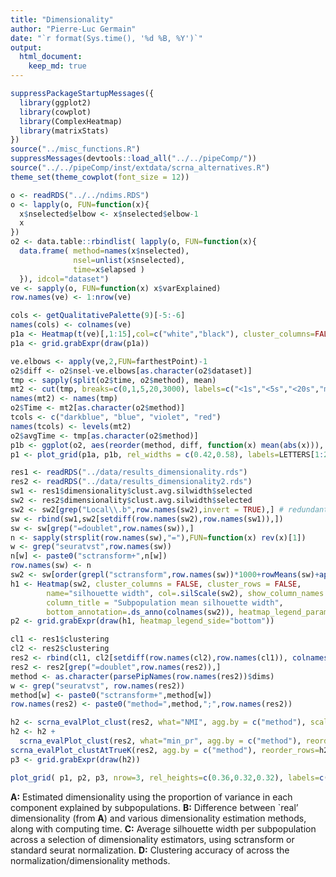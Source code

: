```yaml
---
title: "Dimensionality"
author: "Pierre-Luc Germain"
date: "`r format(Sys.time(), '%d %B, %Y')`"
output:
  html_document:
    keep_md: true
---
```


```r
suppressPackageStartupMessages({
  library(ggplot2)
  library(cowplot)
  library(ComplexHeatmap)
  library(matrixStats)
})
source("../misc_functions.R")
suppressMessages(devtools::load_all("../../pipeComp/"))
source("../../pipeComp/inst/extdata/scrna_alternatives.R")
theme_set(theme_cowplot(font_size = 12))
```

```r
o <- readRDS("../../ndims.RDS")
o <- lapply(o, FUN=function(x){
  x$nselected$elbow <- x$nselected$elbow-1
  x
})
o2 <- data.table::rbindlist( lapply(o, FUN=function(x){
  data.frame( method=names(x$nselected), 
              nsel=unlist(x$nselected), 
              time=x$elapsed )
  }), idcol="dataset")
ve <- sapply(o, FUN=function(x) x$varExplained)
row.names(ve) <- 1:nrow(ve)

cols <- getQualitativePalette(9)[-5:-6]
names(cols) <- colnames(ve)
p1a <- Heatmap(t(ve)[,1:15],col=c("white","black"), cluster_columns=FALSE, cluster_rows=FALSE,name="Prop.\nvar", column_title = "Variance in each PC\nexplained by subpopulations", row_title = "Dataset", right_annotation = rowAnnotation(dataset=colnames(ve), col=list(dataset=cols), show_legend=FALSE), show_row_names = FALSE)
p1a <- grid.grabExpr(draw(p1a))

ve.elbows <- apply(ve,2,FUN=farthestPoint)-1
o2$diff <- o2$nsel-ve.elbows[as.character(o2$dataset)]
tmp <- sapply(split(o2$time, o2$method), mean)
mt2 <- cut(tmp, breaks=c(0,1,5,20,3000), labels=c("<1s","<5s","<20s","minutes \nto hours"))
names(mt2) <- names(tmp)
o2$Time <- mt2[as.character(o2$method)]
tcols <- c("darkblue", "blue", "violet", "red")
names(tcols) <- levels(mt2)
o2$avgTime <- tmp[as.character(o2$method)]
p1b <- ggplot(o2, aes(reorder(method, diff, function(x) mean(abs(x))), diff, group=method, fill=Time)) + geom_violin() + coord_flip() + geom_hline(yintercept=0, linetype="dashed") + ylab("Difference to expected dimensionality") + scale_fill_manual(values=tcols) + theme(axis.title.y=element_blank(), legend.position=c(0.7, 0.3))
p1 <- plot_grid(p1a, p1b, rel_widths = c(0.42,0.58), labels=LETTERS[1:2])
```

```r
res1 <- readRDS("../data/results_dimensionality.rds")
res2 <- readRDS("../data/results_dimensionality2.rds")
sw1 <- res1$dimensionality$clust.avg.silwidth$selected
sw2 <- res2$dimensionality$clust.avg.silwidth$selected
sw2 <- sw2[grep("Local\\.b",row.names(sw2),invert = TRUE),] # redundant
sw <- rbind(sw1,sw2[setdiff(row.names(sw2),row.names(sw1)),])
sw <- sw[grep("=doublet",row.names(sw)),]
n <- sapply(strsplit(row.names(sw),"="),FUN=function(x) rev(x)[1])
w <- grep("seuratvst",row.names(sw))
n[w] <- paste0("sctransform+",n[w])
row.names(sw) <- n
sw2 <- sw[order(grepl("sctransform",row.names(sw))*1000+rowMeans(sw)+apply(sw,1,probs=0.2,FUN=quantile),decreasing=TRUE),order(colMeans(sw),decreasing=TRUE)]
h1 <- Heatmap(sw2, cluster_columns = FALSE, cluster_rows = FALSE, 
        name="silhouette width", col=.silScale(sw2), show_column_names = FALSE,
        column_title = "Subpopulation mean silhouette width",
        bottom_annotation=.ds_anno(colnames(sw2)), heatmap_legend_param = list(direction="horizontal", legend_width=unit(3, "cm")))
p2 <- grid.grabExpr(draw(h1, heatmap_legend_side="bottom"))

cl1 <- res1$clustering
cl2 <- res2$clustering
res2 <- rbind(cl1, cl2[setdiff(row.names(cl2),row.names(cl1)), colnames(cl1)])
res2 <- res2[grep("=doublet",row.names(res2)),]
method <- as.character(parsePipNames(row.names(res2))$dims)
w <- grep("seuratvst", row.names(res2))
method[w] <- paste0("sctransform+",method[w])
row.names(res2) <- paste0("method=",method,";",row.names(res2))

h2 <- scrna_evalPlot_clust(res2, what="NMI", agg.by = c("method"), scale=TRUE, reorder_rows = TRUE, anno_legend = FALSE)
h2 <- h2 + 
  scrna_evalPlot_clust(res2, what="min_pr", agg.by = c("method"), reorder_rows=h2, scale=TRUE, anno_legend = FALSE) + 
scrna_evalPlot_clustAtTrueK(res2, agg.by = c("method"), reorder_rows=h2, scale=TRUE, anno_legend = FALSE)
p3 <- grid.grabExpr(draw(h2))
```

```r
plot_grid( p1, p2, p3, nrow=3, rel_heights=c(0.36,0.32,0.32), labels=c(NA,LETTERS[3:4]))
```

**A:** Estimated dimensionality using the proportion of variance in each component explained by subpopulations. **B:** Difference between `real' dimensionality (from **A**) and various dimensionality estimation methods, along with computing time. **C:** Average silhouette width per subpopulation across a selection of dimensionality estimators, using sctransform or standard seurat normalization. **D:** Clustering accuracy of across the normalization/dimensionality methods.